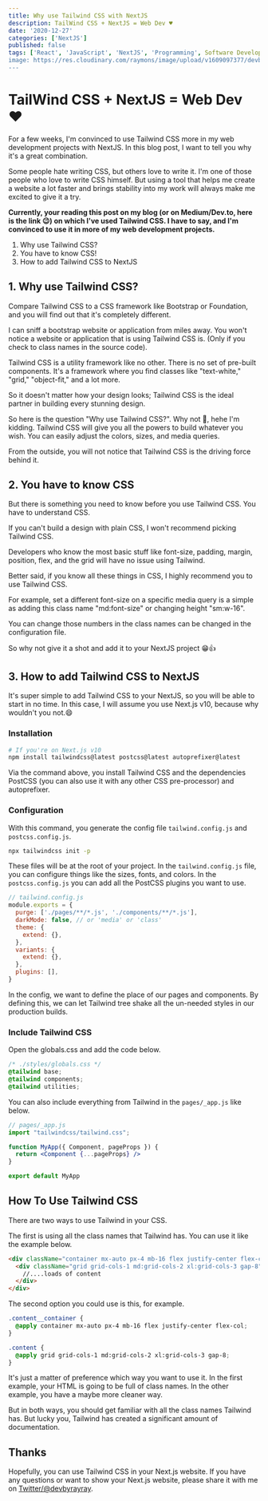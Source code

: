 ```yaml
---
title: Why use Tailwind CSS with NextJS
description: TailWind CSS + NextJS = Web Dev ♥️
date: '2020-12-27'
categories: ['NextJS']
published: false
tags: ['React', 'JavaScript', 'NextJS', 'Programming', Software Development']
image: https://res.cloudinary.com/raymons/image/upload/v1609097377/devbyrayray/blog/TailWind%20CSS%20%2B%20NextJS%20%3D%20Web%C2%A0Dev.jpg
---
```


# TailWind CSS + NextJS = Web Dev ♥️

For a few weeks, I'm convinced to use Tailwind CSS more in my web development projects with NextJS. In this blog post, I want to tell you why it's a great combination.

Some people hate writing CSS, but others love to write it. I'm one of those people who love to write CSS himself. But using a tool that helps me create a website a lot faster and brings stability into my work will always make me excited to give it a try.

**Currently, your reading this post on my blog (or on Medium/Dev.to, here is the link 😉) on which I've used Tailwind CSS. I have to say, and I'm convinced to use it in more of my web development projects.**

1. Why use Tailwind CSS?
2. You have to know CSS!
3. How to add Tailwind CSS to NextJS

## 1. Why use Tailwind CSS?

Compare Tailwind CSS to a CSS framework like Bootstrap or Foundation, and you will find out that it's completely different.

I can sniff a bootstrap website or application from miles away. You won't notice a website or application that is using Tailwind CSS is. (Only if you check to class names in the source code).

Tailwind CSS is a utility framework like no other. There is no set of pre-built components. It's a framework where you find classes like "text-white," "grid," "object-fit," and a lot more.

So it doesn't matter how your design looks; Tailwind CSS is the ideal partner in building every stunning design.

So here is the question "Why use Tailwind CSS?". Why not 🤣, hehe I'm kidding. Tailwind CSS will give you all the powers to build whatever you wish. You can easily adjust the colors, sizes, and media queries.

From the outside, you will not notice that Tailwind CSS is the driving force behind it.

## 2. You have to know CSS

But there is something you need to know before you use Tailwind CSS. You have to understand CSS.

If you can't build a design with plain CSS, I won't recommend picking Tailwind CSS.

Developers who know the most basic stuff like font-size, padding, margin, position, flex, and the grid will have no issue using Tailwind.

Better said, if you know all these things in CSS, I highly recommend you to use Tailwind CSS.

For example, set a different font-size on a specific media query is a simple as adding this class name "md:font-size" or changing height "sm:w-16".

You can change those numbers in the class names can be changed in the configuration file.

So why not give it a shot and add it to your NextJS project 😁👍

## 3. How to add Tailwind CSS to NextJS

It's super simple to add Tailwind CSS to your NextJS, so you will be able to start in no time. In this case, I will assume you use Next.js v10, because why wouldn't you not.😄

### Installation
```bash
# If you're on Next.js v10
npm install tailwindcss@latest postcss@latest autoprefixer@latest
```

Via the command above, you install Tailwind CSS and the dependencies PostCSS (you can also use it with any other CSS pre-processor) and autoprefixer.

### Configuration

With this command, you generate the config file `tailwind.config.js` and `postcss.config.js`. 

```bash
npx tailwindcss init -p
```

These files will be at the root of your project. In the `tailwind.config.js` file, you can configure things like the sizes, fonts, and colors. In the `postcss.config.js` you can add all the PostCSS plugins you want to use.

```jsx
// tailwind.config.js
module.exports = {
  purge: ['./pages/**/*.js', './components/**/*.js'],
  darkMode: false, // or 'media' or 'class'
  theme: {
    extend: {},
  },
  variants: {
    extend: {},
  },
  plugins: [],
}
```

In the config, we want to define the place of our pages and components. By defining this, we can let Tailwind tree shake all the un-needed styles in our production builds.

### Include Tailwind CSS

Open the globals.css and add the code below.

```css
/* ./styles/globals.css */
@tailwind base;
@tailwind components;
@tailwind utilities;
```

You can also include everything from Tailwind in the `pages/_app.js` like below.

```jsx
// pages/_app.js
import "tailwindcss/tailwind.css";

function MyApp({ Component, pageProps }) {
  return <Component {...pageProps} />
}

export default MyApp
```

## How To Use Tailwind CSS

There are two ways to use Tailwind in your CSS.

The first is using all the class names that Tailwind has. You can use it like the example below.

```html
<div className="container mx-auto px-4 mb-16 flex justify-center flex-col">
  <div className="grid grid-cols-1 md:grid-cols-2 xl:grid-cols-3 gap-8">
    //....loads of content
  </div>
</div>  
```

The second option you could use is this, for example.

```css
.content__container {
  @apply container mx-auto px-4 mb-16 flex justify-center flex-col;
}

.content {
  @apply grid grid-cols-1 md:grid-cols-2 xl:grid-cols-3 gap-8;
}
```

It's just a matter of preference which way you want to use it. In the first example, your HTML is going to be full of class names. In the other example, you have a maybe more cleaner way.

But in both ways, you should get familiar with all the class names Tailwind has. But lucky you, Tailwind has created a significant amount of documentation.

## Thanks

Hopefully, you can use Tailwind CSS in your Next.js website. If you have any questions or want to show your Next.js website, please share it with me on [Twitter/@devbyrayray](https://twitter.com/devbyrayray).